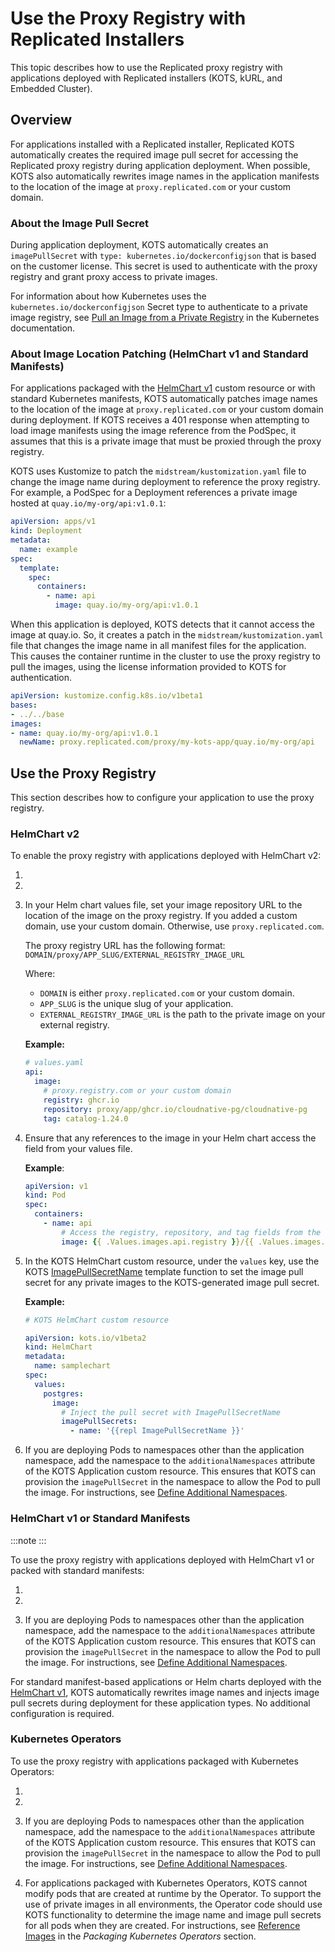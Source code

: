 
# Use the Proxy Registry with Replicated Installers

This topic describes how to use the Replicated proxy registry with applications deployed with Replicated installers (KOTS, kURL, and Embedded Cluster).

## Overview

For applications installed with a Replicated installer, Replicated KOTS automatically creates the required image pull secret for accessing the Replicated proxy registry during application deployment. When possible, KOTS also automatically rewrites image names in the application manifests to the location of the image at `proxy.replicated.com` or your custom domain.  

### About the Image Pull Secret

During application deployment, KOTS automatically creates an `imagePullSecret` with `type: kubernetes.io/dockerconfigjson` that is based on the customer license. This secret is used to authenticate with the proxy registry and grant proxy access to private images.

For information about how Kubernetes uses the `kubernetes.io/dockerconfigjson` Secret type to authenticate to a private image registry, see [Pull an Image from a Private Registry](https://kubernetes.io/docs/tasks/configure-pod-container/pull-image-private-registry/) in the Kubernetes documentation.

### About Image Location Patching (HelmChart v1 and Standard Manifests)

For applications packaged with the [HelmChart v1](/reference/custom-resource-helmchart) custom resource or with standard Kubernetes manifests, KOTS automatically patches image names to the location of the image at `proxy.replicated.com` or your custom domain during deployment. If KOTS receives a 401 response when attempting to load image manifests using the image reference from the PodSpec, it assumes that this is a private image that must be proxied through the proxy registry.

KOTS uses Kustomize to patch the `midstream/kustomization.yaml` file to change the image name during deployment to reference the proxy registry. For example, a PodSpec for a Deployment references a private image hosted at `quay.io/my-org/api:v1.0.1`:

```yaml
apiVersion: apps/v1
kind: Deployment
metadata:
  name: example
spec:
  template:
    spec:
      containers:
        - name: api
          image: quay.io/my-org/api:v1.0.1
```

When this application is deployed, KOTS detects that it cannot access
the image at quay.io. So, it creates a patch in the `midstream/kustomization.yaml`
file that changes the image name in all manifest files for the application. This causes the container runtime in the cluster to use the proxy registry to pull the images, using the license information provided to KOTS for authentication.

```yaml
apiVersion: kustomize.config.k8s.io/v1beta1
bases:
- ../../base
images:
- name: quay.io/my-org/api:v1.0.1
  newName: proxy.replicated.com/proxy/my-kots-app/quay.io/my-org/api
```

## Use the Proxy Registry

This section describes how to configure your application to use the proxy registry.

### HelmChart v2

To enable the proxy registry with applications deployed with HelmChart v2:

1. <StepCreds/>

1. <StepCustomDomain/>

1. In your Helm chart values file, set your image repository URL to the location of the image on the proxy registry. If you added a custom domain, use your custom domain. Otherwise, use `proxy.replicated.com`.

      The proxy registry URL has the following format: `DOMAIN/proxy/APP_SLUG/EXTERNAL_REGISTRY_IMAGE_URL`
      
      Where:
      * `DOMAIN` is either `proxy.replicated.com` or your custom domain.
      * `APP_SLUG` is the unique slug of your application.
      * `EXTERNAL_REGISTRY_IMAGE_URL` is the path to the private image on your external registry.
      
      **Example:**

      ```yaml
      # values.yaml
      api:
        image:
          # proxy.registry.com or your custom domain
          registry: ghcr.io
          repository: proxy/app/ghcr.io/cloudnative-pg/cloudnative-pg
          tag: catalog-1.24.0
      ```

1. Ensure that any references to the image in your Helm chart access the field from your values file.  

   **Example**:

    ```yaml
    apiVersion: v1
    kind: Pod
    spec:
      containers:
        - name: api 
            # Access the registry, repository, and tag fields from the values file
            image: {{ .Values.images.api.registry }}/{{ .Values.images.api.repository }}:{{ .Values.images.api.tag }}
    ```

1. In the KOTS HelmChart custom resource, under the `values` key, use the KOTS [ImagePullSecretName](/reference/template-functions-config-context#imagepullsecretname) template function to set the image pull secret for any private images to the KOTS-generated image pull secret.

    **Example:**

    ```yaml
    # KOTS HelmChart custom resource

    apiVersion: kots.io/v1beta2
    kind: HelmChart
    metadata:
      name: samplechart
    spec:
      values:
        postgres:
          image:
            # Inject the pull secret with ImagePullSecretName
            imagePullSecrets:
              - name: '{{repl ImagePullSecretName }}'
    ```

1. If you are deploying Pods to namespaces other than the application namespace, add the namespace to the `additionalNamespaces` attribute of the KOTS Application custom resource. This ensures that KOTS can provision the `imagePullSecret` in the namespace to allow the Pod to pull the image. For instructions, see [Define Additional Namespaces](operator-defining-additional-namespaces).


### HelmChart v1 or Standard Manifests

:::note
<Deprecated/>
:::

To use the proxy registry with applications deployed with HelmChart v1 or packed with standard manifests:

1. <StepCreds/>

1. <StepCustomDomain/>

1. If you are deploying Pods to namespaces other than the application namespace, add the namespace to the `additionalNamespaces` attribute of the KOTS Application custom resource. This ensures that KOTS can provision the `imagePullSecret` in the namespace to allow the Pod to pull the image. For instructions, see [Define Additional Namespaces](operator-defining-additional-namespaces).

For standard manifest-based applications or Helm charts deployed with the [HelmChart v1](/reference/custom-resource-helmchart), KOTS automatically rewrites image names and injects image pull secrets during deployment for these application types. No additional configuration is required.

### Kubernetes Operators

To use the proxy registry with applications packaged with Kubernetes Operators:

1. <StepCreds/>

1. <StepCustomDomain/>

1. If you are deploying Pods to namespaces other than the application namespace, add the namespace to the `additionalNamespaces` attribute of the KOTS Application custom resource. This ensures that KOTS can provision the `imagePullSecret` in the namespace to allow the Pod to pull the image. For instructions, see [Define Additional Namespaces](operator-defining-additional-namespaces).

1. For applications packaged with Kubernetes Operators, KOTS cannot modify pods that are created at runtime by the Operator. To support the use of private images in all environments, the Operator code should use KOTS functionality to determine the image name and image pull secrets for all pods when they are created. For instructions, see [Reference Images](/vendor/operator-referencing-images) in the _Packaging Kubernetes Operators_ section.